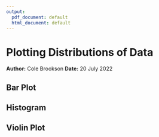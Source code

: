 ```yaml
---
output:
  pdf_document: default
  html_document: default
---
```

# Plotting Distributions of Data
**Author:** Cole Brookson
**Date:** 20 July 2022

## Bar Plot

## Histogram

## Violin Plot



